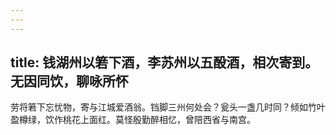 ```yaml
---
---
---
```

title: 钱湖州以箬下酒，李苏州以五酘酒，相次寄到。无因同饮，聊咏所怀
---



劳将箬下忘忧物，寄与江城爱酒翁。铛脚三州何处会？瓮头一盏几时同？倾如竹叶盈樽绿，饮作桃花上面红。莫怪殷勤醉相忆，曾陪西省与南宫。